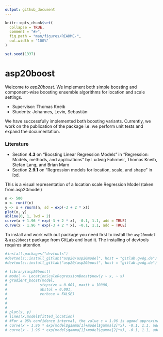 ```yaml
---
output: github_document
---
```


```r
knitr::opts_chunk$set(
  collapse = TRUE,
  comment = "#>",
  fig.path = "man/figures/README-",
  out.width = "100%"
)

set.seed(1337)
```

# asp20boost

Welcome to *asp20boost*.
We implement both simple boosting and component-wise boosting ensemble algorithms for location and scale settings. 

 * Supervisor: Thomas Kneib
 * Students: Johannes, Levin, Sebastián

We have successfully implemented both boosting variants.
Currently, we work on the publication of the package i.e. we perform unit tests and expand the documentation. 


### Literature
* Section **4.3** on "Boosting Linear Regression Models" in "Regression: Models, methods, and applications" by Ludwig Fahrmeir, Thomas Kneib, Stefan Lang, and Brian Marx
* Section **2.9.1** on "Regression models for location, scale, and shape" in ibd.


<!--
more datasets:
- gamlss.data::TODO
- MASS::Boston
- https://archive.ics.uci.edu/ml/datasets.php
-->

This is a visual representation of a location scale Regression Model (taken from asp20model)

```r
n <- 500
x <- runif(n)
y <- x + rnorm(n, sd = exp(-3 + 2 * x))
plot(x, y)
abline(0, 1, lwd = 2)
curve(x + 1.96 * exp(-3 + 2 * x), -0.1, 1.1, add = TRUE)
curve(x - 1.96 * exp(-3 + 2 * x), -0.1, 1.1, add = TRUE)
```


To install and work with out package you need first to install the `asp20model` &  `asp20boost` package from GitLab and load it. 
The installing of devtools requires attention. 

```r
#install.packages("devtools")
#devtools::install_gitlab("asp20/asp20model", host = "gitlab.gwdg.de")
#devtools::install_gitlab("asp20/asp20boost", host = "gitlab.gwdg.de")
```


```r
# library(asp20boost)
# model <- LocationScaleRegressionBoost$new(y ~ x, ~ x)
# gradient_boost(model, 
#               stepsize = 0.001, maxit = 10000,
#               abstol = 0.001,
#               verbose = FALSE)
# 
# 
# 
# plot(x, y)
# lines(x,model$fitted_location)
# #For a 95% confidence interval, the value c = 1.96 is agood approximation
# curve(x + 1.96 * exp(model$gamma[1]+model$gamma[2]*x), -0.1, 1.1, add = TRUE)
# curve(x - 1.96 * exp(model$gamma[1]+model$gamma[2]*x), -0.1, 1.1, add = TRUE)

```


